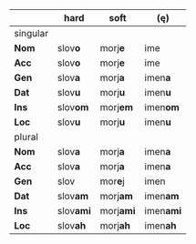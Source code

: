 |        | hard        | soft         | (ę)           |
|--------|-------------|--------------|---------------|
| singular|               |              |               |
| **Nom** | slov**o**    | morj**e**       | ime           |
| **Acc** | slov**o**    | morj**e**       | ime           |
| **Gen** | slov**a**    | morj**a**       | imen**a**       |
| **Dat** | slov**u**    | morj**u**       | imen**u**       |
| **Ins** | slov**om**   | morj**em**      | imen**om**      |
| **Loc** | slov**u**    | morj**u**       | imen**u**       |
| plural  |               |              |               |
| **Nom** | slov**a**    | morj**a**       | imen**a**       |
| **Acc** | slov**a**    | morj**a**       | imen**a**       |
| **Gen** | slov        | mor**e**j        | imen           |
| **Dat** | slov**am**   | morj**am**      | imen**am**      |
| **Ins** | slov**ami**  | morj**ami**     | imen**ami**     |
| **Loc** | slov**ah**   | morj**ah**      | imen**ah**      |
